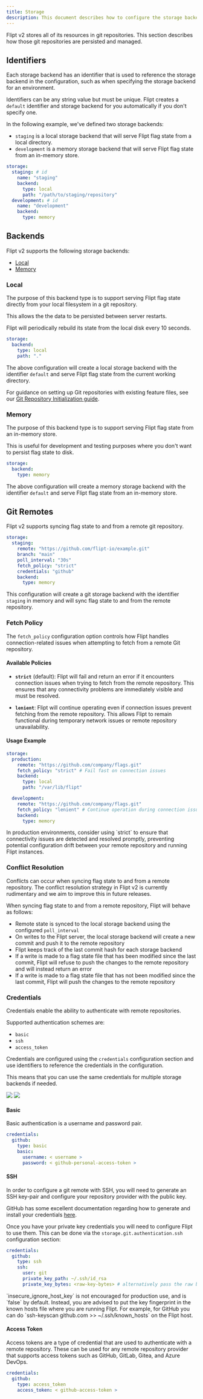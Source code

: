 ```yaml
---
title: Storage
description: This document describes how to configure the storage backend mechanisms for Flipt v2.
---
```


Flipt v2 stores all of its resources in git repositories. This section describes how those git repositories are persisted and managed.

## Identifiers

Each storage backend has an identifier that is used to reference the storage backend in the configuration, such as when specifying the storage backend for an environment.

Identifiers can be any string value but must be unique. Flipt creates a `default` identifier and storage backend for you automatically if you don't specify one.

In the following example, we've defined two storage backends:

- `staging` is a local storage backend that will serve Flipt flag state from a local directory.
- `development` is a memory storage backend that will serve Flipt flag state from an in-memory store.

```yaml
storage:
  staging: # id
    name: "staging"
    backend:
      type: local
      path: "/path/to/staging/repository"
  development: # id
    name: "development"
    backend:
      type: memory
```

## Backends

Flipt v2 supports the following storage backends:

- [Local](#local)
- [Memory](#memory)

### Local

The purpose of this backend type is to support serving Flipt flag state directly from your local filesystem in a git repository.

This allows the the data to be persisted between server restarts.

Flipt will periodically rebuild its state from the local disk every 10 seconds.

```yaml
storage:
  backend:
    type: local
    path: "."
```

The above configuration will create a local storage backend with the identifier `default` and serve Flipt flag state from the current working directory.

For guidance on setting up Git repositories with existing feature files, see our [Git Repository Initialization guide](/v2/guides/operations/environments/git-repository-initialization).

### Memory

The purpose of this backend type is to support serving Flipt flag state from an in-memory store.

This is useful for development and testing purposes where you don't want to persist flag state to disk.

```yaml
storage:
  backend:
    type: memory
```

The above configuration will create a memory storage backend with the identifier `default` and serve Flipt flag state from an in-memory store.

## Git Remotes

Flipt v2 supports syncing flag state to and from a remote git repository.

```yaml
storage:
  staging:
    remote: "https://github.com/flipt-io/example.git"
    branch: "main"
    poll_interval: "30s"
    fetch_policy: "strict"
    credentials: "github"
    backend:
      type: memory
```

This configuration will create a git storage backend with the identifier `staging` in memory and will sync flag state to and from the remote repository.

### Fetch Policy

The `fetch_policy` configuration option controls how Flipt handles connection-related issues when attempting to fetch from a remote Git repository.

#### Available Policies

- **`strict`** (default): Flipt will fail and return an error if it encounters connection issues when trying to fetch from the remote repository. This ensures that any connectivity problems are immediately visible and must be resolved.

- **`lenient`**: Flipt will continue operating even if connection issues prevent fetching from the remote repository. This allows Flipt to remain functional during temporary network issues or remote repository unavailability.

#### Usage Example

```yaml
storage:
  production:
    remote: "https://github.com/company/flags.git"
    fetch_policy: "strict" # Fail fast on connection issues
    backend:
      type: local
      path: "/var/lib/flipt"

  development:
    remote: "https://github.com/company/flags.git"
    fetch_policy: "lenient" # Continue operation during connection issues
    backend:
      type: memory
```

<Warning>
  In production environments, consider using `strict` to ensure that
  connectivity issues are detected and resolved promptly, preventing potential
  configuration drift between your remote repository and running Flipt
  instances.
</Warning>

### Conflict Resolution

Conflicts can occur when syncing flag state to and from a remote repository. The conflict resolution strategy in Flipt v2 is currently rudimentary and we aim to improve this in future releases.

When syncing flag state to and from a remote repository, Flipt will behave as follows:

- Remote state is synced to the local storage backend using the configured `poll_interval`
- On writes to the Flipt server, the local storage backend will create a new commit and push it to the remote repository
- Flipt keeps track of the last commit hash for each storage backend
- If a write is made to a flag state file that has been modified since the last commit, Flipt will refuse to push the changes to the remote repository and will instead return an error
- If a write is made to a flag state file that has not been modified since the last commit, Flipt will push the changes to the remote repository

### Credentials

Credentials enable the ability to authenticate with remote repositories.

Supported authentication schemes are:

- `basic`
- `ssh`
- `access_token`

Credentials are configured using the `credentials` configuration section and use identifiers to reference the credentials in the configuration.

<Tip>
  This means that you can use the same credentials for multiple storage backends
  if needed.
</Tip>

<img
  className="block dark:hidden"
  src="/v2/images/configuration/storage/credentials-light.svg"
/>
<img
  className="hidden dark:block"
  src="/v2/images/configuration/storage/credentials-dark.svg"
/>

#### Basic

Basic authentication is a username and password pair.

```yaml
credentials:
  github:
    type: basic
    basic:
      username: < username >
      password: < github-personal-access-token >
```

#### SSH

In order to configure a git remote with SSH, you will need to generate an SSH key-pair and configure your repository provider with the public key.

GitHub has some excellent documentation regarding how to generate and install your credentials [here](https://docs.github.com/en/authentication/connecting-to-github-with-ssh).

Once you have your private key credentials you will need to configure Flipt to use them.
This can be done via the `storage.git.authentication.ssh` configuration section:

```yaml
credentials:
  github:
    type: ssh
    ssh:
      user: git
      private_key_path: ~/.ssh/id_rsa
      private_key_bytes: <raw-key-bytes> # alternatively pass the raw bytes inline
```

<Warning>
  `insecure_ignore_host_key` is not encouraged for production use, and is
  `false` by default. Instead, you are advised to put the key fingerprint in the
  known hosts file where you are running Flipt. For example, for GitHub you can
  do `ssh-keyscan github.com >> ~/.ssh/known_hosts` on the Flipt host.
</Warning>

#### Access Token

Access tokens are a type of credential that are used to authenticate with a remote repository. These can be used for any remote repository provider that supports access tokens such as GitHub, GitLab, Gitea, and Azure DevOps.

```yaml
credentials:
  github:
    type: access_token
    access_token: < github-access-token >
```

